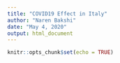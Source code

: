```yaml
---
title: "COVID19 Effect in Italy"
author: "Naren Bakshi"
date: "May 4, 2020"
output: html_document
---
```


```r
knitr::opts_chunk$set(echo = TRUE)
```

